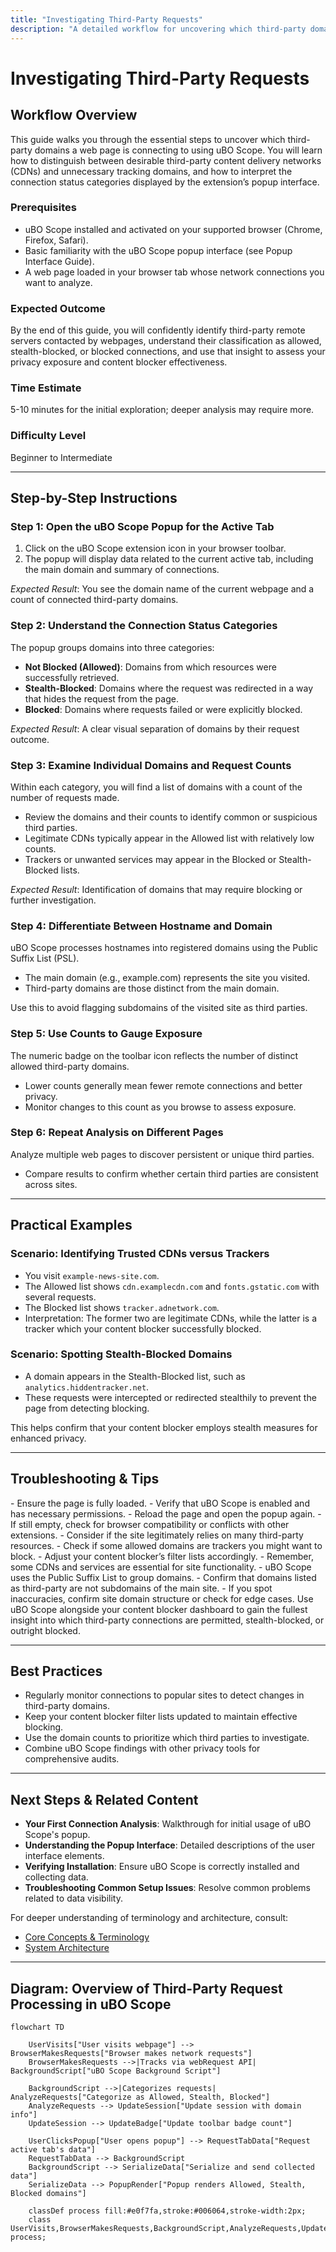 ```yaml
---
title: "Investigating Third-Party Requests"
description: "A detailed workflow for uncovering which third-party domains a web page is connecting to, distinguishing desirable CDNs from unnecessary trackers, and interpreting the connection status categories reported by uBO Scope."
---
```


# Investigating Third-Party Requests

## Workflow Overview

This guide walks you through the essential steps to uncover which third-party domains a web page is connecting to using uBO Scope. You will learn how to distinguish between desirable third-party content delivery networks (CDNs) and unnecessary tracking domains, and how to interpret the connection status categories displayed by the extension’s popup interface.

### Prerequisites
- uBO Scope installed and activated on your supported browser (Chrome, Firefox, Safari).
- Basic familiarity with the uBO Scope popup interface (see Popup Interface Guide).
- A web page loaded in your browser tab whose network connections you want to analyze.

### Expected Outcome
By the end of this guide, you will confidently identify third-party remote servers contacted by webpages, understand their classification as allowed, stealth-blocked, or blocked connections, and use that insight to assess your privacy exposure and content blocker effectiveness.

### Time Estimate
5-10 minutes for the initial exploration; deeper analysis may require more.

### Difficulty Level
Beginner to Intermediate

---

## Step-by-Step Instructions

### Step 1: Open the uBO Scope Popup for the Active Tab
1. Click on the uBO Scope extension icon in your browser toolbar.
2. The popup will display data related to the current active tab, including the main domain and summary of connections.

_Expected Result_: You see the domain name of the current webpage and a count of connected third-party domains.

### Step 2: Understand the Connection Status Categories

The popup groups domains into three categories:
- **Not Blocked (Allowed)**: Domains from which resources were successfully retrieved.
- **Stealth-Blocked**: Domains where the request was redirected in a way that hides the request from the page.
- **Blocked**: Domains where requests failed or were explicitly blocked.

_Expected Result_: A clear visual separation of domains by their request outcome.

### Step 3: Examine Individual Domains and Request Counts

Within each category, you will find a list of domains with a count of the number of requests made.
- Review the domains and their counts to identify common or suspicious third parties.
- Legitimate CDNs typically appear in the Allowed list with relatively low counts.
- Trackers or unwanted services may appear in the Blocked or Stealth-Blocked lists.

_Expected Result_: Identification of domains that may require blocking or further investigation.

### Step 4: Differentiate Between Hostname and Domain

uBO Scope processes hostnames into registered domains using the Public Suffix List (PSL).
- The main domain (e.g., example.com) represents the site you visited.
- Third-party domains are those distinct from the main domain.

Use this to avoid flagging subdomains of the visited site as third parties.

### Step 5: Use Counts to Gauge Exposure

The numeric badge on the toolbar icon reflects the number of distinct allowed third-party domains.
- Lower counts generally mean fewer remote connections and better privacy.
- Monitor changes to this count as you browse to assess exposure.

### Step 6: Repeat Analysis on Different Pages

Analyze multiple web pages to discover persistent or unique third parties.
- Compare results to confirm whether certain third parties are consistent across sites.

---

## Practical Examples

### Scenario: Identifying Trusted CDNs versus Trackers

- You visit `example-news-site.com`.
- The Allowed list shows `cdn.examplecdn.com` and `fonts.gstatic.com` with several requests.
- The Blocked list shows `tracker.adnetwork.com`.
- Interpretation: The former two are legitimate CDNs, while the latter is a tracker which your content blocker successfully blocked.

### Scenario: Spotting Stealth-Blocked Domains

- A domain appears in the Stealth-Blocked list, such as `analytics.hiddentracker.net`.
- These requests were intercepted or redirected stealthily to prevent the page from detecting blocking.

This helps confirm that your content blocker employs stealth measures for enhanced privacy.

---

## Troubleshooting & Tips

<AccordionGroup title="Common Issues When Investigating Third-Party Requests">
<Accordion title="No Data Showing in Popup">
- Ensure the page is fully loaded.
- Verify that uBO Scope is enabled and has necessary permissions.
- Reload the page and open the popup again.
- If still empty, check for browser compatibility or conflicts with other extensions.
</Accordion>
<Accordion title="Unexpected High Number of Allowed Domains">
- Consider if the site legitimately relies on many third-party resources.
- Check if some allowed domains are trackers you might want to block.
- Adjust your content blocker’s filter lists accordingly.
- Remember, some CDNs and services are essential for site functionality.
</Accordion>
<Accordion title="Misinterpretation of Subdomains as Third Parties">
- uBO Scope uses the Public Suffix List to group domains.
- Confirm that domains listed as third-party are not subdomains of the main site.
- If you spot inaccuracies, confirm site domain structure or check for edge cases.
</Accordion>
</AccordionGroup>

<Tip>
Use uBO Scope alongside your content blocker dashboard to gain the fullest insight into which third-party connections are permitted, stealth-blocked, or outright blocked.
</Tip>

---

## Best Practices

- Regularly monitor connections to popular sites to detect changes in third-party domains.
- Keep your content blocker filter lists updated to maintain effective blocking.
- Use the domain counts to prioritize which third parties to investigate.
- Combine uBO Scope findings with other privacy tools for comprehensive audits.

---

## Next Steps & Related Content

- **Your First Connection Analysis**: Walkthrough for initial usage of uBO Scope's popup.
- **Understanding the Popup Interface**: Detailed descriptions of the user interface elements.
- **Verifying Installation**: Ensure uBO Scope is correctly installed and collecting data.
- **Troubleshooting Common Setup Issues**: Resolve common problems related to data visibility.

For deeper understanding of terminology and architecture, consult:
- [Core Concepts & Terminology](../overview/architecture-and-core-concepts/core-terminology)
- [System Architecture](../overview/architecture-and-core-concepts/system-architecture)


---

## Diagram: Overview of Third-Party Request Processing in uBO Scope

```mermaid
flowchart TD

    UserVisits["User visits webpage"] --> BrowserMakesRequests["Browser makes network requests"]
    BrowserMakesRequests -->|Tracks via webRequest API| BackgroundScript["uBO Scope Background Script"]

    BackgroundScript -->|Categorizes requests| AnalyzeRequests["Categorize as Allowed, Stealth, Blocked"]
    AnalyzeRequests --> UpdateSession["Update session with domain info"]
    UpdateSession --> UpdateBadge["Update toolbar badge count"]

    UserClicksPopup["User opens popup"] --> RequestTabData["Request active tab's data"]
    RequestTabData --> BackgroundScript
    BackgroundScript --> SerializeData["Serialize and send collected data"]
    SerializeData --> PopupRender["Popup renders Allowed, Stealth, Blocked domains"]

    classDef process fill:#e0f7fa,stroke:#006064,stroke-width:2px;
    class UserVisits,BrowserMakesRequests,BackgroundScript,AnalyzeRequests,UpdateSession,UpdateBadge,UserClicksPopup,RequestTabData,SerializeData,PopupRender process;
```
